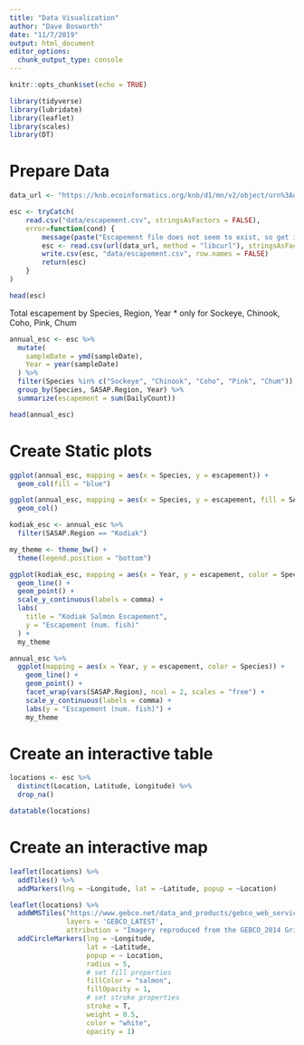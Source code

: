 ```yaml
---
title: "Data Visualization"
author: "Dave Bosworth"
date: "11/7/2019"
output: html_document
editor_options: 
  chunk_output_type: console
---
```


```r
knitr::opts_chunk$set(echo = TRUE)
```

```r
library(tidyverse)
library(lubridate)
library(leaflet)
library(scales)
library(DT)
```

# Prepare Data

```r
data_url <- "https://knb.ecoinformatics.org/knb/d1/mn/v2/object/urn%3Auuid%3Af119a05b-bbe7-4aea-93c6-85434dcb1c5e"

esc <- tryCatch(
    read.csv("data/escapement.csv", stringsAsFactors = FALSE),
    error=function(cond) {
        message(paste("Escapement file does not seem to exist, so get it from the KNB."))
        esc <- read.csv(url(data_url, method = "libcurl"), stringsAsFactors = FALSE)
        write.csv(esc, "data/escapement.csv", row.names = FALSE)
        return(esc)
    }
)

head(esc)
```

Total escapement by Species, Region, Year
  * only for Sockeye, Chinook, Coho, Pink, Chum

```r
annual_esc <- esc %>% 
  mutate(
    sampleDate = ymd(sampleDate),
    Year = year(sampleDate)
  ) %>% 
  filter(Species %in% c("Sockeye", "Chinook", "Coho", "Pink", "Chum")) %>% 
  group_by(Species, SASAP.Region, Year) %>% 
  summarize(escapement = sum(DailyCount))

head(annual_esc)
```

# Create Static plots

```r
ggplot(annual_esc, mapping = aes(x = Species, y = escapement)) +
  geom_col(fill = "blue")
```

```r
ggplot(annual_esc, mapping = aes(x = Species, y = escapement, fill = SASAP.Region)) +
  geom_col()
```

```r
kodiak_esc <- annual_esc %>% 
  filter(SASAP.Region == "Kodiak")

my_theme <- theme_bw() +
  theme(legend.position = "bottom")

ggplot(kodiak_esc, mapping = aes(x = Year, y = escapement, color = Species)) +
  geom_line() +
  geom_point() +
  scale_y_continuous(labels = comma) +
  labs(
    title = "Kodiak Salmon Escapement",
    y = "Escapement (num. fish)"
  ) +
  my_theme
```

```r
annual_esc %>% 
  ggplot(mapping = aes(x = Year, y = escapement, color = Species)) +
    geom_line() +
    geom_point() +
    facet_wrap(vars(SASAP.Region), ncol = 2, scales = "free") +
    scale_y_continuous(labels = comma) +
    labs(y = "Escapement (num. fish)") +
    my_theme
```

# Create an interactive table

```r
locations <- esc %>% 
  distinct(Location, Latitude, Longitude) %>% 
  drop_na()
```

```r
datatable(locations)
```

# Create an interactive map

```r
leaflet(locations) %>% 
  addTiles() %>% 
  addMarkers(lng = ~Longitude, lat = ~Latitude, popup = ~Location)
```

```r
leaflet(locations) %>% 
  addWMSTiles("https://www.gebco.net/data_and_products/gebco_web_services/web_map_service/mapserv?",
              layers = 'GEBCO_LATEST',
              attribution = "Imagery reproduced from the GEBCO_2014 Grid, version 20150318, www.gebco.net") %>%
  addCircleMarkers(lng = ~Longitude,
                   lat = ~Latitude,
                   popup = ~ Location,
                   radius = 5,
                   # set fill properties
                   fillColor = "salmon",
                   fillOpacity = 1,
                   # set stroke properties
                   stroke = T,
                   weight = 0.5,
                   color = "white",
                   opacity = 1)
```

